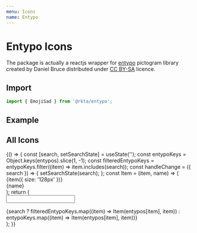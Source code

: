 ```yaml
---
menu: Icons
name: Entypo
---
```



# Entypo Icons

The package is actually a reactjs wrapper for [entypo](http://www.entypo.com/) pictogram library created by Daniel Bruce distributed under [CC BY-SA](https://creativecommons.org/licenses/by-sa/3.0/) licence.

## Import

```javascript
import { EmojiSad } from '@rkta/entypo';
```

## Example

<Playground>
  <EmojiSad />
  <EmojiSad size={48} />
</Playground>

## All Icons

<Playground>
  {() => {
    const [search, setSearchState] = useState('');
    const entypoKeys = Object.keys(entypos).slice(1, -1);
    const filteredEntypoKeys = entypoKeys.filter((item) => item.includes(search));
    const handleChange = ({ search }) => {
      setSearchState(search);
    };
    const Item = (item, name) => (
      <Paper
        name="Test"
        style={{
          width: '150px',
          height: '150px',
          display: 'flex',
          flexDirection: 'column',
          justifyContent: 'center',
          alignItems: 'center',
          marginLeft: '80px',
          marginBottom: '15px',
        }}
        key={name}
      >
        {item({ size: '128px' })}
        <div style={{ display: 'flex', justifyContent: 'center', alignItems: 'center' }}>
          <Text element="h1" subtitle2>
            {name}
          </Text>
        </div>
      </Paper>
    );
    return (
      <Fragment>
        <div
          style={{
            display: 'flex',
            width: '100%',
            justifyContent: 'center',
            alignItems: 'center',
            marginBottom: '40px',
          }}
        >
          <Form onFormChange={handleChange}>
            <Input name="search" onChange={handleChange} caption="Поиск иконки" outline="1px" />
          </Form>
        </div>
        <div style={{ display: 'flex', flexWrap: 'wrap', width: '100%', justifyContent: 'center' }}>
          {search
            ? filteredEntypoKeys.map((item) => Item(entypos[item], item))
            : entypoKeys.map((item) => Item(entypos[item], item))}
        </div>
      </Fragment>
    );
  }}
</Playground>
